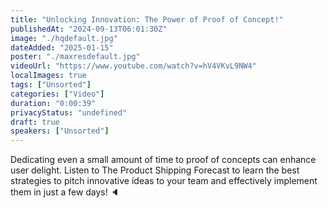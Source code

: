 ```yaml
---
title: "Unlocking Innovation: The Power of Proof of Concept!"
publishedAt: "2024-09-13T06:01:30Z"
image: "./hqdefault.jpg"
dateAdded: "2025-01-15"
poster: "./maxresdefault.jpg"
videoUrl: "https://www.youtube.com/watch?v=hV4VKvL9NW4"
localImages: true
tags: ["Unsorted"]
categories: ["Video"]
duration: "0:00:39"
privacyStatus: "undefined"
draft: true
speakers: ["Unsorted"]
---
```

Dedicating even a small amount of time to proof of concepts can enhance user delight. Listen to The Product Shipping Forecast to learn the best strategies to pitch innovative ideas to your team and effectively implement them in just a few days! 🔈
